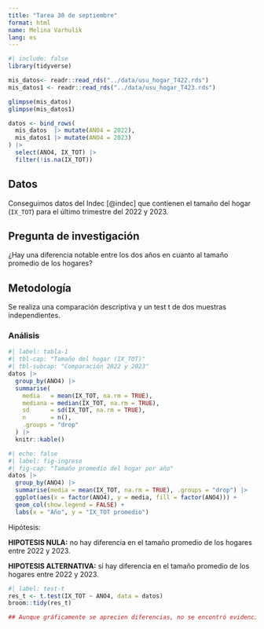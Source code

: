 ```yaml
---
title: "Tarea 30 de septiembre"
format: html
name: Melina Varhulik 
lang: es
---
```


```r
#| include: false
library(tidyverse)
```

```r
mis_datos<- readr::read_rds("../data/usu_hogar_T422.rds")
mis_datos1 <- readr::read_rds("../data/usu_hogar_T423.rds")
```

```r
glimpse(mis_datos)
glimpse(mis_datos1)
```

```r
datos <- bind_rows(
  mis_datos  |> mutate(ANO4 = 2022),
  mis_datos1 |> mutate(ANO4 = 2023)
) |>
  select(ANO4, IX_TOT) |>
  filter(!is.na(IX_TOT))
```

## Datos

Conseguimos datos del Indec \[\@indec\] que contienen el tamaño del hogar (`IX_TOT`) para el último trimestre del 2022 y 2023.

## Pregunta de investigación

¿Hay una diferencia notable entre los dos años en cuanto al tamaño promedio de los hogares?

## Metodología

Se realiza una comparación descriptiva y un test t de dos muestras independientes.

### Análisis

```r
#| label: tabla-1
#| tbl-cap: "Tamaño del hogar (IX_TOT)"
#| tbl-subcap: "Comparación 2022 y 2023"
datos |>
  group_by(ANO4) |>
  summarise(
    media   = mean(IX_TOT, na.rm = TRUE),
    mediana = median(IX_TOT, na.rm = TRUE),
    sd      = sd(IX_TOT, na.rm = TRUE),
    n       = n(),
    .groups = "drop"
  ) |>
  knitr::kable()

```

```r
#| echo: false
#| label: fig-ingreso
#| fig-cap: "Tamaño promedio del hogar por año"
datos |>
  group_by(ANO4) |>
  summarise(media = mean(IX_TOT, na.rm = TRUE), .groups = "drop") |>
  ggplot(aes(x = factor(ANO4), y = media, fill = factor(ANO4))) +
  geom_col(show.legend = FALSE) +
  labs(x = "Año", y = "IX_TOT promedio")
```

Hipótesis:

**HIPOTESIS NULA:** no hay diferencia en el tamaño promedio de los hogares entre 2022 y 2023.

**HIPOTESIS ALTERNATIVA:** sí hay diferencia en el tamaño promedio de los hogares entre 2022 y 2023.

```r
#| label: test-t
res_t <- t.test(IX_TOT ~ ANO4, data = datos)
broom::tidy(res_t)
```

```r
## Aunque gráficamente se aprecien diferencias, no se encontró evidencia suficiente para afirmar que el tamaño promedio de los hogares cambió entre 2022 y 2023. ##
```
